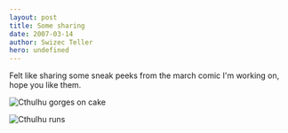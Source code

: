 ```yaml
---
layout: post
title: Some sharing
date: 2007-03-14
author: Swizec Teller
hero: undefined
---
```


Felt like sharing some sneak peeks from the march comic I'm working on, hope you like them.

![Cthulhu gorges on cake](/includes/editor_upload/Image/sneeks/peak1.png "Cthulhu gorges on cake")

![Cthulhu runs](/includes/editor_upload/Image/sneeks/peak2.png "Cthulhu runs")
